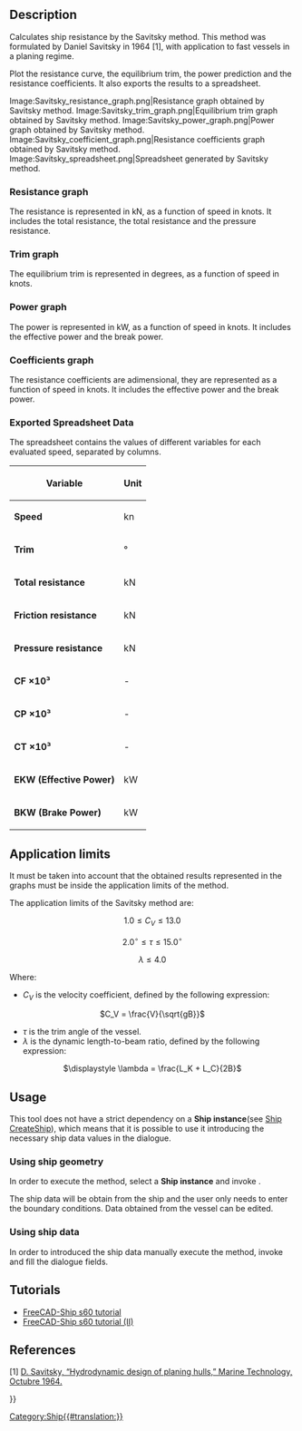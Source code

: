 <languages/>
<translate>

{{Docnav
|[[Ship_ResistanceHoltrop|Resistance Holtrop prediction]]
|
|[[Ship_Workbench|Ship]]
|IconL=Ship_ResistanceHoltrop.svg
|IconR=
|IconC=Workbench_Ship.svg
}}

{{GuiCommand
|Name=Ship ResistanceSavitsky
|MenuLocation=Resistance → Resistance Savitsky prediction
|Workbenches=[[Ship_Workbench|Ship]]
|Shortcut=
|SeeAlso=
}}

== Description ==

Calculates ship resistance by the Savitsky method. This method was formulated by Daniel Savitsky in 1964 [1], with application to fast vessels in a planing regime.

Plot the resistance curve, the equilibrium trim, the power prediction and the resistance coefficients. It also exports the results to a spreadsheet.

<gallery widths="400px,225px,285px,335px,225px">
Image:Savitsky_resistance_graph.png|Resistance graph obtained by Savitsky method.
Image:Savitsky_trim_graph.png|Equilibrium trim graph obtained by Savitsky method.
Image:Savitsky_power_graph.png|Power graph obtained by Savitsky method.
Image:Savitsky_coefficient_graph.png|Resistance coefficients graph obtained by Savitsky method.
Image:Savitsky_spreadsheet.png|Spreadsheet generated by Savitsky method.
</gallery>

=== Resistance graph ===

The resistance is represented in kN, as a function of speed in knots. It includes the total resistance, the total resistance and the pressure resistance.

=== Trim graph ===

The equilibrium trim is represented in degrees, as a function of speed in knots.

=== Power graph ===

The power is represented in kW, as a function of speed in knots. It includes the effective power and the break power.

=== Coefficients graph ===

The resistance coefficients are adimensional, they are represented as a function of speed in knots. It includes the effective power and the break power.

=== Exported Spreadsheet Data ===

The spreadsheet contains the values of different variables for each evaluated speed, separated by columns.

<center>
{| class="wikitable"
! Variable !! Unit  
|-
| '''Speed''' || kn  
|-
| '''Trim''' || °  
|-
| '''Total resistance''' || kN  
|-
| '''Friction resistance''' || kN  
|-
| '''Pressure resistance''' || kN  
|-
| '''CF ×10³''' || -
|-
| '''CP ×10³''' || -  
|-
| '''CT ×10³''' || -  
|-
| '''EKW (Effective Power)''' || kW  
|-
| '''BKW (Brake Power)''' || kW  
|}
</center>

== Application limits ==

It must be taken into account that the obtained results represented in the graphs must be inside the application limits of the method. 

The application limits of the Savitsky method are:  
<center>
<math> 1.0 \leq C_V \leq 13.0 </math>  

<math> 2.0^\circ \leq \tau \leq 15.0^\circ </math>  

<math> \lambda \leq 4.0 </math>  
</center>
Where:  

* <math>C_V</math> is the velocity coefficient, defined by the following expression:  
<center>
<math> C_V = \frac{V}{\sqrt{gB}} </math>  
</center>
* <math>\tau</math> is the trim angle of the vessel.  
* <math>\lambda</math> is the dynamic length-to-beam ratio, defined by the following expression:  
<center>
<math>\displaystyle \lambda = \frac{L_K + L_C}{2B}</math>
</center>

== Usage ==

This tool does not have a strict dependency on a '''Ship instance'''(see [[Ship_CreateShip|Ship CreateShip]]), which means that it is possible to use it introducing the necessary ship data values in the dialogue.

=== Using ship geometry ===

In order to execute the method, select a '''Ship instance''' and invoke {{MenuCommand|Resistance → [[Image:Ship_ResistanceSavitsky.svg|16px]] Resistance Savitsky prediction}}. 

The ship data will be obtain from the ship and the user only needs to enter the boundary conditions.
Data obtained from the vessel can be edited.

=== Using ship data ===

In order to introduced the ship data manually execute the method, invoke {{MenuCommand|Resistance → [[Image:Ship_ResistanceSavitsky.svg|16px]] Resistance Savitsky prediction}} and fill the dialogue fields.

== Tutorials ==

* [[FreeCAD-Ship_s60_tutorial|FreeCAD-Ship s60 tutorial ]]
* [[FreeCAD-Ship_s60_tutorial_(II)|FreeCAD-Ship s60 tutorial (II)]]

== References ==

[1] [https://www.boatdesign.net/attachments/hydrodynamic-design-of-planing-hulls-savitsky-1964-pdf.89527/ D. Savitsky, “Hydrodynamic design of planing hulls,” Marine Technology, Octubre 1964.]


{{Docnav
|[[Ship_ResistanceHoltrop|Resistance Holtrop prediction]]
|
|[[Ship_Workbench|Ship]]
|IconL=Ship_ResistanceHoltrop.svg
|IconR=
|IconC=Workbench_Ship.svg
}}

</translate>
{{Userdocnavi{{#translation:}}}}
[[Category:Ship{{#translation:}}]]